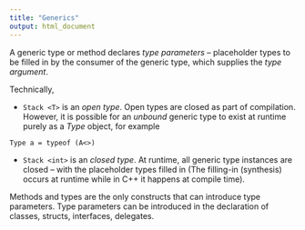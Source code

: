 ```yaml
---
title: "Generics"
output: html_document
---
```


A generic type or method declares _type parameters_ -- placeholder types to be filled in by the consumer of the generic type, which supplies the _type argument_.

Technically,

* `Stack <T>` is an _open type_. Open types are closed as part of compilation. However, it is possible for an _unbound_ generic type to exist at runtime purely as a _Type_ object, for example
```
Type a = typeof (A<>)
```
* `Stack <int>` is an _closed type_. At runtime, all generic type instances are closed -- with the placeholder types filled in (The filling-in (synthesis) occurs at runtime while in C++ it happens at compile time).

Methods and types are the only constructs that can introduce type parameters. Type parameters can be introduced in the declaration of classes, structs, interfaces, delegates.